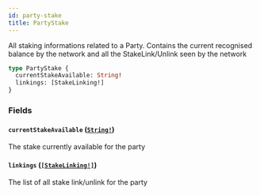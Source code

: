 ```yaml
---
id: party-stake
title: PartyStake
---
```


All staking informations related to a Party.
Contains the current recognised balance by the network and
all the StakeLink/Unlink seen by the network

```graphql
type PartyStake {
  currentStakeAvailable: String!
  linkings: [StakeLinking!]
}
```

### Fields

#### `currentStakeAvailable` ([`String!`](/docs/graphql/scalars/string))

The stake currently available for the party

#### `linkings` ([`[StakeLinking!]`](/docs/graphql/objects/stake-linking))

The list of all stake link/unlink for the party
